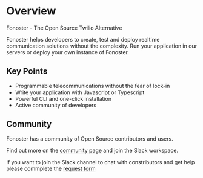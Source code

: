 # Overview

Fonoster - The Open Source Twilio Alternative

Fonoster helps developers to create, test and deploy realtime communication solutions without the complexity. Run your application in our servers or deploy your own instance of Fonoster.

## Key Points

- Programmable telecommunications without the fear of lock-in
- Write your application with Javascript or Typescript
- Powerful CLI and one-click installation
- Active community of developers 

## Community

Fonoster has a community of Open Source contributors and users.

Find out more on the [community page](/docs/community) and join the Slack workspace.

If you want to join the Slack channel to chat with constributors and get help please commplete the [request form](https://form.typeform.com/to/CvQqk9)